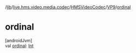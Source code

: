 /[lib](/api-reference/android/v2/home/content)/[live.hms.video.media.codec](../../index)/[HMSVideoCodec](../index)/[VP9](index)/[ordinal](ordinal)

# ordinal

[androidJvm]\
val [ordinal](ordinal): [Int](https://kotlinlang.org/api/latest/jvm/stdlib/kotlin/-int/index.html)
